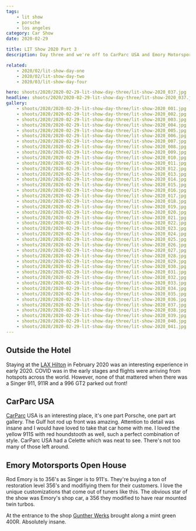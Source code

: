 ```yaml
---
tags:
    - lit show
    - porsche
    - los angeles
category: Car Show
date: 2020-02-29

title: LIT Show 2020 Part 3
description: Day three and we're off to CarParc USA and Emory Motorsports. I got to shoot a Singer 911 as well!

related:
    - 2020/02/lit-show-day-one
    - 2020/02/lit-show-day-two
    - 2020/03/lit-show-day-four

hero: shoots/2020/2020-02-29-lit-show-day-three/lit-show-2020_037.jpg
headline: shoots/2020/2020-02-29-lit-show-day-three/lit-show-2020_037.jpg
gallery:
    - shoots/2020/2020-02-29-lit-show-day-three/lit-show-2020_001.jpg
    - shoots/2020/2020-02-29-lit-show-day-three/lit-show-2020_002.jpg
    - shoots/2020/2020-02-29-lit-show-day-three/lit-show-2020_003.jpg
    - shoots/2020/2020-02-29-lit-show-day-three/lit-show-2020_004.jpg
    - shoots/2020/2020-02-29-lit-show-day-three/lit-show-2020_005.jpg
    - shoots/2020/2020-02-29-lit-show-day-three/lit-show-2020_006.jpg
    - shoots/2020/2020-02-29-lit-show-day-three/lit-show-2020_007.jpg
    - shoots/2020/2020-02-29-lit-show-day-three/lit-show-2020_008.jpg
    - shoots/2020/2020-02-29-lit-show-day-three/lit-show-2020_009.jpg
    - shoots/2020/2020-02-29-lit-show-day-three/lit-show-2020_010.jpg
    - shoots/2020/2020-02-29-lit-show-day-three/lit-show-2020_011.jpg
    - shoots/2020/2020-02-29-lit-show-day-three/lit-show-2020_012.jpg
    - shoots/2020/2020-02-29-lit-show-day-three/lit-show-2020_013.jpg
    - shoots/2020/2020-02-29-lit-show-day-three/lit-show-2020_014.jpg
    - shoots/2020/2020-02-29-lit-show-day-three/lit-show-2020_015.jpg
    - shoots/2020/2020-02-29-lit-show-day-three/lit-show-2020_016.jpg
    - shoots/2020/2020-02-29-lit-show-day-three/lit-show-2020_017.jpg
    - shoots/2020/2020-02-29-lit-show-day-three/lit-show-2020_018.jpg
    - shoots/2020/2020-02-29-lit-show-day-three/lit-show-2020_019.jpg
    - shoots/2020/2020-02-29-lit-show-day-three/lit-show-2020_020.jpg
    - shoots/2020/2020-02-29-lit-show-day-three/lit-show-2020_021.jpg
    - shoots/2020/2020-02-29-lit-show-day-three/lit-show-2020_022.jpg
    - shoots/2020/2020-02-29-lit-show-day-three/lit-show-2020_023.jpg
    - shoots/2020/2020-02-29-lit-show-day-three/lit-show-2020_024.jpg
    - shoots/2020/2020-02-29-lit-show-day-three/lit-show-2020_025.jpg
    - shoots/2020/2020-02-29-lit-show-day-three/lit-show-2020_026.jpg
    - shoots/2020/2020-02-29-lit-show-day-three/lit-show-2020_027.jpg
    - shoots/2020/2020-02-29-lit-show-day-three/lit-show-2020_028.jpg
    - shoots/2020/2020-02-29-lit-show-day-three/lit-show-2020_029.jpg
    - shoots/2020/2020-02-29-lit-show-day-three/lit-show-2020_030.jpg
    - shoots/2020/2020-02-29-lit-show-day-three/lit-show-2020_031.jpg
    - shoots/2020/2020-02-29-lit-show-day-three/lit-show-2020_032.jpg
    - shoots/2020/2020-02-29-lit-show-day-three/lit-show-2020_033.jpg
    - shoots/2020/2020-02-29-lit-show-day-three/lit-show-2020_034.jpg
    - shoots/2020/2020-02-29-lit-show-day-three/lit-show-2020_035.jpg
    - shoots/2020/2020-02-29-lit-show-day-three/lit-show-2020_036.jpg
    - shoots/2020/2020-02-29-lit-show-day-three/lit-show-2020_037.jpg
    - shoots/2020/2020-02-29-lit-show-day-three/lit-show-2020_038.jpg
    - shoots/2020/2020-02-29-lit-show-day-three/lit-show-2020_039.jpg
    - shoots/2020/2020-02-29-lit-show-day-three/lit-show-2020_040.jpg
    - shoots/2020/2020-02-29-lit-show-day-three/lit-show-2020_041.jpg
---
```



<Gallery>

## Outside the Hotel

Staying at the [LAX Hilton](https://www.hilton.com/en/hotels/laxahhh-hilton-los-angeles-airport/) in February 2020 was an interesting experience in early 2020. COVID was in the early stages and flights were arriving from hotspots across the world. However, none of that mattered when there was a Singer 911, 911R and a 996
GT2 parked out front!

<div class="grid grid-cols-12 gap-8">
    <GalleryRow src={frontmatter.gallery[1]} columns="1" />
    <GalleryRow src={frontmatter.gallery[0]} columns="2" />
    <GalleryRow src={frontmatter.gallery[3]} columns="2" />
    <GalleryRow src={frontmatter.gallery[11]} columns="1" />
    <GalleryRow src={frontmatter.gallery[2]} columns="2" />
    <GalleryRow src={frontmatter.gallery[4]} columns="2" />
    <GalleryRow src={frontmatter.gallery[5]} columns="1" />
    <GalleryRow src={frontmatter.gallery[6]} columns="2" />
    <GalleryRow src={frontmatter.gallery[7]} columns="2" />
    <GalleryRow src={frontmatter.gallery[8]} columns="1" />
    <GalleryRow src={frontmatter.gallery[9]} columns="2" />
    <GalleryRow src={frontmatter.gallery[10]} columns="2" />
    <GalleryRow src={frontmatter.gallery[12]} columns="1" />
    <GalleryRow src={frontmatter.gallery[13]} columns="2" />
    <GalleryRow src={frontmatter.gallery[14]} columns="2" />
    <GalleryRow src={frontmatter.gallery[15]} columns="1" />

</div>

## CarParc USA

[CarParc](https://carparcusa.com/) USA is an interesting place, it's one part Porsche, one part art gallery. The Gulf hot rod up front was amazing. Attention to detail was insane and I would have loved to take that car home with me. I loved the yellow 911S with red houndstooth as well, such a perfect combination of style. CarParc USA had a Celette which was neat to see. There's not too many of those left around.

<div class="grid grid-cols-12 gap-8">
    <GalleryRow src={frontmatter.gallery[16]} columns="1" />
    <GalleryRow src={frontmatter.gallery[17]} columns="2" />
    <GalleryRow src={frontmatter.gallery[18]} columns="2" />
    <GalleryRow src={frontmatter.gallery[19]} columns="1" />
    <GalleryRow src={frontmatter.gallery[20]} columns="2" />
    <GalleryRow src={frontmatter.gallery[21]} columns="2" />
    <GalleryRow src={frontmatter.gallery[22]} columns="1" />
    <GalleryRow src={frontmatter.gallery[23]} columns="2" />
    <GalleryRow src={frontmatter.gallery[24]} columns="2" />
    <GalleryRow src={frontmatter.gallery[25]} columns="1" />
    <GalleryRow src={frontmatter.gallery[26]} columns="2" />
    <GalleryRow src={frontmatter.gallery[27]} columns="2" />
    <GalleryRow src={frontmatter.gallery[30]} columns="1" />
    <GalleryRow src={frontmatter.gallery[31]} columns="2" />
    <GalleryRow src={frontmatter.gallery[32]} columns="2" />
    <GalleryRow src={frontmatter.gallery[33]} columns="1" />
    <GalleryRow src={frontmatter.gallery[34]} columns="1" />
</div>

## Emory Motorsports Open House

Rod Emory is to 356's as Singer is to 911's. They're buying a ton of restoration level 356's and modifiying them for their customers. I love the unique customizations that come out of tuners like this. The obvious star of the show was Emory's shop car, a 356 they modified to have rear mounted twin turbos.

At the entrance to the shop [Gunther Werks](https://www.guntherwerks.com/) brought along a mint green 400R. Absolutely insane.

<div class="grid grid-cols-12 gap-8">
    <GalleryRow src={frontmatter.gallery[35]} columns="1" />
    <GalleryRow src={frontmatter.gallery[36]} columns="2" />
    <GalleryRow src={frontmatter.gallery[37]} columns="2" />
    <GalleryRow src={frontmatter.gallery[38]} columns="2" />
    <GalleryRow src={frontmatter.gallery[39]} columns="2" />
    <GalleryRow src={frontmatter.gallery[40]} columns="1" />
</div>

</Gallery>
